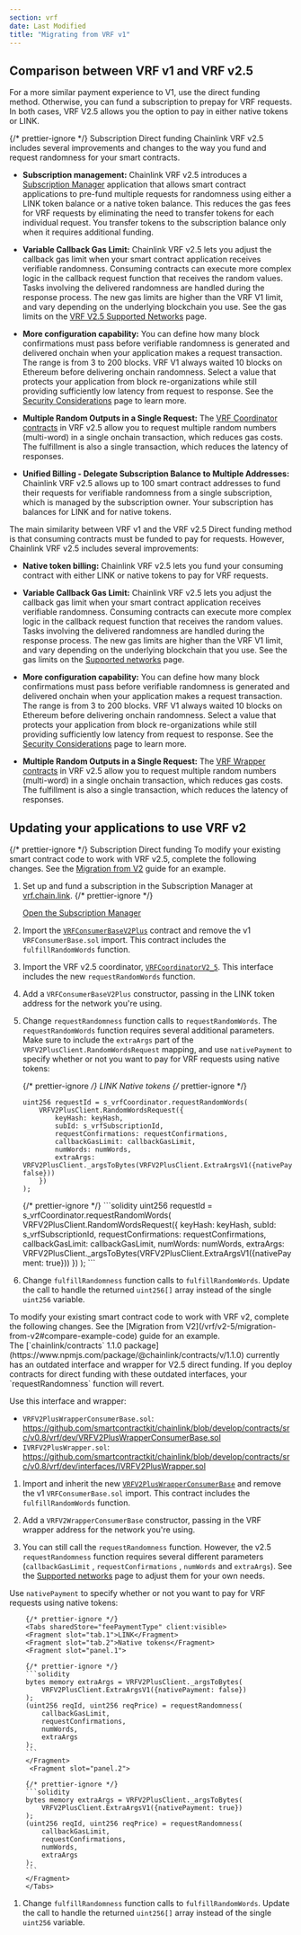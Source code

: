 ```yaml
---
section: vrf
date: Last Modified
title: "Migrating from VRF v1"
---
```



## Comparison between VRF v1 and VRF v2.5

For a more similar payment experience to V1, use the direct funding method.
Otherwise, you can fund a subscription to prepay for VRF requests. In both cases, VRF V2.5 allows you the option to pay in either native tokens or LINK.

{/* prettier-ignore */}
<TabsContent sharedStore="vrfMethod" client:visible>
<Fragment slot="tab.1">Subscription</Fragment>
<Fragment slot="tab.2">Direct funding</Fragment>
<Fragment slot="panel.1">
Chainlink VRF v2.5 includes several improvements and changes to the way you fund and request randomness for your smart contracts.

- **Subscription management:** Chainlink VRF v2.5 introduces a [Subscription Manager](https://vrf.chain.link) application that allows smart contract applications to pre-fund multiple requests for randomness using either a LINK token balance or a native token balance. This reduces the gas fees for VRF requests by eliminating the need to transfer tokens for each individual request. You transfer tokens to the subscription balance only when it requires additional funding.

- **Variable Callback Gas Limit:** Chainlink VRF v2.5 lets you adjust the callback gas limit when your smart contract application receives verifiable randomness. Consuming contracts can execute more complex logic in the callback request function that receives the random values. Tasks involving the delivered randomness are handled during the response process. The new gas limits are higher than the VRF V1 limit, and vary depending on the underlying blockchain you use. See the gas limits on the [VRF V2.5 Supported Networks](/vrf/v2-5/supported-networks) page.

- **More configuration capability:** You can define how many block confirmations must pass before verifiable randomness is generated and delivered onchain when your application makes a request transaction. The range is from 3 to 200 blocks. VRF V1 always waited 10 blocks on Ethereum before delivering onchain randomness. Select a value that protects your application from block re-organizations while still providing sufficiently low latency from request to response. See the [Security Considerations](/vrf/v2-5/security) page to learn more.

- **Multiple Random Outputs in a Single Request:** The [VRF Coordinator contracts](/vrf/v2-5/supported-networks) in VRF v2.5 allow you to request multiple random numbers (multi-word) in a single onchain transaction, which reduces gas costs. The fulfillment is also a single transaction, which reduces the latency of responses.

- **Unified Billing - Delegate Subscription Balance to Multiple Addresses:** Chainlink VRF v2.5 allows up to 100 smart contract addresses to fund their requests for verifiable randomness from a single subscription, which is managed by the subscription owner. Your subscription has balances for LINK and for native tokens.

    </Fragment>
<Fragment slot="panel.2">
The main similarity between VRF v1 and the VRF v2.5 Direct funding method is that consuming contracts must be funded to pay for requests. However, Chainlink VRF v2.5 includes several improvements:

- **Native token billing:** Chainlink VRF v2.5 lets you fund your consuming contract with either LINK or native tokens to pay for VRF requests.

- **Variable Callback Gas Limit:** Chainlink VRF v2.5 lets you adjust the callback gas limit when your smart contract application receives verifiable randomness. Consuming contracts can execute more complex logic in the callback request function that receives the random values. Tasks involving the delivered randomness are handled during the response process. The new gas limits are higher than the VRF V1 limit, and vary depending on the underlying blockchain that you use. See the gas limits on the [Supported networks](/vrf/v2-5/supported-networks) page.

- **More configuration capability:** You can define how many block confirmations must pass before verifiable randomness is generated and delivered onchain when your application makes a request transaction. The range is from 3 to 200 blocks. VRF V1 always waited 10 blocks on Ethereum before delivering onchain randomness. Select a value that protects your application from block re-organizations while still providing sufficiently low latency from request to response. See the [Security Considerations](/vrf/v2-5/security) page to learn more.

- **Multiple Random Outputs in a Single Request:** The [VRF Wrapper contracts](/vrf/v2-5/supported-networks) in VRF v2.5 allow you to request multiple random numbers (multi-word) in a single onchain transaction, which reduces gas costs. The fulfillment is also a single transaction, which reduces the latency of responses.
  </Fragment>
  </TabsContent>

## Updating your applications to use VRF v2

{/* prettier-ignore */}
<TabsContent sharedStore="vrfMethod" client:visible>
<Fragment slot="tab.1">Subscription</Fragment>
<Fragment slot="tab.2">Direct funding</Fragment>
<Fragment slot="panel.1">
To modify your existing smart contract code to work with VRF v2.5, complete the following changes. See the [Migration from V2](/vrf/v2-5/migration-from-v2#compare-example-code) guide for an example.

1.  Set up and fund a subscription in the Subscription Manager at [vrf.chain.link](https://vrf.chain.link).
    {/* prettier-ignore */}

    <div class="remix-callout">
      <a href="https://vrf.chain.link">Open the Subscription Manager</a>
    </div>

1.  Import the [`VRFConsumerBaseV2Plus`](https://github.com/smartcontractkit/chainlink/blob/develop/contracts/src/v0.8/vrf/dev/VRFConsumerBaseV2Plus.sol) contract and remove the v1 `VRFConsumerBase.sol` import. This contract includes the `fulfillRandomWords` function.

1.  Import the VRF v2.5 coordinator, [`VRFCoordinatorV2_5`](https://github.com/smartcontractkit/chainlink/blob/develop/contracts/src/v0.8/vrf/dev/VRFCoordinatorV2_5.sol). This interface includes the new `requestRandomWords` function.

1.  Add a `VRFConsumerBaseV2Plus` constructor, passing in the LINK token address for the network you're using.

1.  Change `requestRandomness` function calls to `requestRandomWords`. The `requestRandomWords` function requires several additional parameters. Make sure to include the `extraArgs` part of the `VRFV2PlusClient.RandomWordsRequest` mapping, and use `nativePayment` to specify whether or not you want to pay for VRF requests using native tokens:

    {/* prettier-ignore */}
    <Tabs sharedStore="feePaymentType" client:visible>
    <Fragment slot="tab.1">LINK</Fragment>
    <Fragment slot="tab.2">Native tokens</Fragment>
    <Fragment slot="panel.1">
    {/* prettier-ignore */}
    ```solidity
    uint256 requestId = s_vrfCoordinator.requestRandomWords(
        VRFV2PlusClient.RandomWordsRequest({
            keyHash: keyHash,
            subId: s_vrfSubscriptionId,
            requestConfirmations: requestConfirmations,
            callbackGasLimit: callbackGasLimit,
            numWords: numWords,
            extraArgs: VRFV2PlusClient._argsToBytes(VRFV2PlusClient.ExtraArgsV1({nativePayment: false}))
        })
    );
    ```
    </Fragment>
    <Fragment slot="panel.2">
    {/* prettier-ignore */}
    ```solidity
    uint256 requestId = s_vrfCoordinator.requestRandomWords(
        VRFV2PlusClient.RandomWordsRequest({
            keyHash: keyHash,
            subId: s_vrfSubscriptionId,
            requestConfirmations: requestConfirmations,
            callbackGasLimit: callbackGasLimit,
            numWords: numWords,
            extraArgs: VRFV2PlusClient._argsToBytes(VRFV2PlusClient.ExtraArgsV1({nativePayment: true}))
        })
    );
    ```
    </Fragment>
    </Tabs>

1.  Change `fulfillRandomness` function calls to `fulfillRandomWords`. Update the call to handle the returned `uint256[]` array instead of the single `uint256` variable.

</Fragment>
<Fragment slot="panel.2">
To modify your existing smart contract code to work with VRF v2, complete the following changes. See the [Migration from V2](/vrf/v2-5/migration-from-v2#compare-example-code) guide for an example.

<Aside type="caution" title="Outdated V2.5 direct funding interface and wrapper in chainlink 1.1.0 package">
  The [`chainlink/contracts` 1.1.0 package](https://www.npmjs.com/package/@chainlink/contracts/v/1.1.0) currently has an outdated interface and wrapper for V2.5 direct funding. If you deploy contracts for direct funding with these outdated interfaces, your `requestRandomness` function will revert.

Use this interface and wrapper:

- `VRFV2PlusWrapperConsumerBase.sol`: https://github.com/smartcontractkit/chainlink/blob/develop/contracts/src/v0.8/vrf/dev/VRFV2PlusWrapperConsumerBase.sol
- `IVRFV2PlusWrapper.sol`: https://github.com/smartcontractkit/chainlink/blob/develop/contracts/src/v0.8/vrf/dev/interfaces/IVRFV2PlusWrapper.sol

</Aside>

1. Import and inherit the new [`VRFV2PlusWrapperConsumerBase`](https://github.com/smartcontractkit/chainlink/blob/master/contracts/src/v0.8/vrf/dev/VRFV2PlusWrapperConsumerBase.sol) and remove the v1 `VRFConsumerBase.sol` import. This contract includes the `fulfillRandomWords` function.

1. Add a `VRFV2WrapperConsumerBase` constructor, passing in the VRF wrapper address for the network you're using.

1. You can still call the `requestRandomness` function. However, the v2.5 `requestRandomness` function requires several different parameters (`callbackGasLimit` , `requestConfirmations` , `numWords` and `extraArgs`). See the [Supported networks](/vrf/v2-5/supported-networks) page to adjust them for your own needs.

Use `nativePayment` to specify whether or not you want to pay for VRF requests using native tokens:

        {/* prettier-ignore */}
        <Tabs sharedStore="feePaymentType" client:visible>
        <Fragment slot="tab.1">LINK</Fragment>
        <Fragment slot="tab.2">Native tokens</Fragment>
        <Fragment slot="panel.1">

        {/* prettier-ignore */}
        ```solidity
        bytes memory extraArgs = VRFV2PlusClient._argsToBytes(
            VRFV2PlusClient.ExtraArgsV1({nativePayment: false})
        );
        (uint256 reqId, uint256 reqPrice) = requestRandomness(
            callbackGasLimit,
            requestConfirmations,
            numWords,
            extraArgs
        );
        ```
        </Fragment>
         <Fragment slot="panel.2">

        {/* prettier-ignore */}
        ```solidity
        bytes memory extraArgs = VRFV2PlusClient._argsToBytes(
            VRFV2PlusClient.ExtraArgsV1({nativePayment: true})
        );
        (uint256 reqId, uint256 reqPrice) = requestRandomness(
            callbackGasLimit,
            requestConfirmations,
            numWords,
            extraArgs
        );
        ```
        </Fragment>
        </Tabs>

1. Change `fulfillRandomness` function calls to `fulfillRandomWords`. Update the call to handle the returned `uint256[]` array instead of the single `uint256` variable.
   </Fragment>
</TabsContent>
